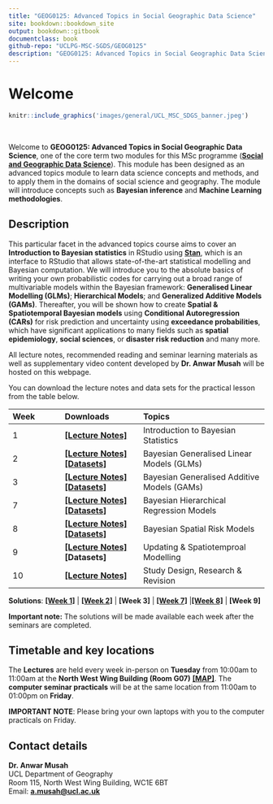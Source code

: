 ```yaml
--- 
title: "GEOG0125: Advanced Topics in Social Geographic Data Science"
site: bookdown::bookdown_site
output: bookdown::gitbook
documentclass: book
github-repo: "UCLPG-MSC-SGDS/GEOG0125"
description: "GEOG0125: Advanced Topics in Social Geographic Data Science Handbook"
---
```


# Welcome {-}

```r
knitr::include_graphics('images/general/UCL_MSC_SDGS_banner.jpeg') 
```
<br />

Welcome to **GEOG0125: Advanced Topics in Social Geographic Data Science**, one of the core term two modules for this MSc programme ([**Social and Geographic Data Science**](https://www.geog.ucl.ac.uk/study/graduate-taught/msc-social-and-geographic-data-science)). This module has been designed as an advanced topics module to learn data science concepts and methods, and to apply them in the domains of social science and geography. The module will introduce concepts such as **Bayesian inference** and **Machine Learning methodologies**.

## Description {-}

This particular facet in the advanced topics course aims to cover an **Introduction to Bayesian statistics** in RStudio using [**Stan**](https://mc-stan.org), which is an interface to RStudio that allows state-of-the-art statistical modelling and Bayesian computation. We will introduce you to the absolute basics of writing your own probabilistic codes for carrying out a broad range of multivariable models within the Bayesian framework: **Generalised Linear Modelling (GLMs)**; **Hierarchical Models**; and **Generalized Additive Models (GAMs)**. Thereafter, you will be shown how to create **Spatial & Spatiotemporal Bayesian models** using **Conditional Autoregression (CARs)** for risk prediction and uncertainty using **exceedance probabilities**, which have significant applications to many fields such as **spatial epidemiology**, **social sciences**, or **disaster risk reduction** and many more.

All lecture notes, recommended reading and seminar learning materials as well as supplementary video content developed by **Dr. Anwar Musah** will be hosted on this webpage.

You can download the lecture notes and data sets for the practical lesson from the table below.

| **Week** | **Downloads** | **Topics** |
|:----------------|:------------------------|:--------------------------------------|
|1 | [**[Lecture Notes]**](https://github.com/UCLPG-MSC-SGDS/GEOG0125/raw/main/Lecture_notes/GEOG0125%20Week%201%20Lecture%20-%20Introduction%20to%20Bayesian%20Statistics.pdf) | Introduction to Bayesian Statistics |
|2 | [**[Lecture Notes]**](https://github.com/UCLPG-MSC-SGDS/GEOG0125/raw/main/Lecture_notes/GEOG0125%20Week%202%20Lecture%20-%20Bayesian%20GLMs.pdf) [**[Datasets]**](https://github.com/UCLPG-MSC-SGDS/GEOG0125/raw/main/Dataset%20for%20Week%202.zip) | Bayesian Generalised Linear Models (GLMs) |
|3 | [**[Lecture Notes]**](https://github.com/UCLPG-MSC-SGDS/GEOG0125/raw/main/Lecture_notes/GEOG0125%20Week%203%20Lecture%20-%20Bayesian%20GAMs.pdf)  [**[Datasets]**](https://github.com/UCLPG-MSC-SGDS/GEOG0125/raw/main/Dataset%20for%20Week%203.zip) | Bayesian Generalised Additive Models (GAMs) |
|7 | [**[Lecture Notes]**](https://github.com/UCLPG-MSC-SGDS/GEOG0125/raw/main/Lecture_notes/GEOG0125%20Week%207%20Lecture%20-%20Bayesian%20Hierarchical%20Models.pdf)  [**[Datasets]**](https://github.com/UCLPG-MSC-SGDS/GEOG0125/raw/main/Dataset%20for%20Week%207.zip) | Bayesian Hierarchical Regression Models |
|8 | [**[Lecture Notes]**](https://github.com/UCLPG-MSC-SGDS/GEOG0125/raw/main/Lecture_notes/GEOG0125%20Week%208%20Lecture%20-%20Spatial%20Bayesian%20Risk%20Models.pdf)  [**[Datasets]**](https://github.com/UCLPG-MSC-SGDS/GEOG0125/raw/main/Dataset%20for%20Week%208.zip) | Bayesian Spatial Risk Models |
|9 | [**[Lecture Notes]**]() **[Datasets]** | Updating & Spatiotemproal Modelling |
|10 | [**[Lecture Notes]**]() | Study Design, Research & Revision  |

**Solutions**: [**[Week 1]**](https://github.com/UCLPG-MSC-SGDS/GEOG0125/raw/main/Week%201%20Solutions%20for%20Task%201%20and%202.zip) | [**[Week 2]**](https://github.com/UCLPG-MSC-SGDS/GEOG0125/raw/main/Week%202%20Solutions%20for%20Tasks%201%20and%202.zip) | **[Week 3]** | [**[Week 7]**](https://github.com/UCLPG-MSC-SGDS/GEOG0125/raw/main/Week%207%20Solutions%20for%20Task.zip) |[**[Week 8]**](https://github.com/UCLPG-MSC-SGDS/GEOG0125/raw/main/Week%208%20Solutions%20for%20Tasks.zip) | **[Week 9]**

<div class = "note">
**Important note:** The solutions will be made available each week after the seminars are completed. 
</div>

## Timetable and key locations {-}

The **Lectures** are held every week in-person on **Tuesday** from 10:00am to 11:00am at the **North West Wing Building (Room G07)** [**[MAP]**](http://www.ucl.ac.uk/maps/north-west-wing-building). The **computer seminar practicals** will be at the same location from 11:00am to 01:00pm on **Friday**.

::: note
**IMPORTANT NOTE**: Please bring your own laptops with you to the computer practicals on Friday.
:::

## Contact details{-}

**Dr. Anwar Musah**
<br/>
UCL Department of Geography 
<br/>
Room 115, North West Wing Building, WC1E 6BT
<br/>
Email: [**a.musah@ucl.ac.uk**](a.musah@ucl.ac.uk)
